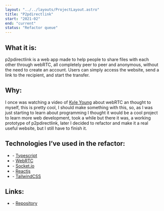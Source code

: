 ```yaml
---
layout: "../../layouts/ProjectLayout.astro"
title: "P2pdirectlink"
start: "2021-02"
end: "current"
status: "Refactor queue"
---
```


## **What it is**:

p2pdirectlink is a web app made to help people to share files with each other through webRTC, all completely peer to peer and anonymous, without the need to create an account. Users can simply access the website, send a link to the recipient, and start the transfer.

## **Why**:

I once was watching a video of [Kyle Young](https://www.youtube.com/@kylerobinsonyoung) about webRTC an thought to myself, this is pretty cool, I should make something with this, so, as I was just starting to learn about programming I thought it would be a cool project to learn more web development, took a while but there it was, a working prototype of p2pdirectlink, later I decided to refactor and make it a real useful website, but I still have to finish it.

## **Technologies I’ve used in the refactor**:

- \- [Typescript](https://www.typescriptlang.org/)
- \- [WebRTC](https://webrtc.org/)
- \- [Socket.io](https://socket.io/)
- \- [Reactjs](https://react.dev/)
- \- [TailwindCSS](https://tailwindcss.com/)

## **Links**:

- \- [Repository](https://github.com/FlavioZanoni/p2pdirectlink)
